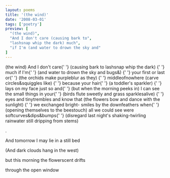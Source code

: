 ```yaml
---
layout: poems
title: '(the wind)'
date: '2008-03-01'
tags: ['poetry']
preview: [
  "(the wind)",
  "And I don't care (causing bark to",
  "lashsnap whip the dark) much",
  "if I'm (and water to drown the sky and"
]
---
```



<Text>
  <Text display="inline" color="accent">
    (the wind)
  </Text>
</Text>

<Text>
  And I don't care{' '}
  <Text display="inline" color="accent">
    (causing bark to
  </Text>
</Text>

<Text>
  <Text display="inline" color="accent">
    lashsnap whip the dark)
  </Text>{' '}
  much
</Text>

<Text>
  if I'm{' '}
  <Text display="inline" color="accent">
    (and water to drown the sky and
  </Text>
</Text>

<Text>
  <Text display="inline" color="accent">
    bugs&)
  </Text>{' '}
  your first or last or{' '}
  <Text display="inline" color="accent">
    (the orchids
  </Text>
</Text>

<Text>
  <Text display="inline" color="accent">
    make purpleblur as they)
  </Text>{' '}
  middleofnowhere
</Text>

<Text>
  <Text display="inline" color="accent">
    (carve circles&squiggles like)
  </Text>{' '}
  because
</Text>

<Text>
  your hair{' '}
  <Text display="inline" color="accent">
    (a toddler's sparkler)
  </Text>{' '}
  lays on my
</Text>

<Text>
  face just so and{' '}
  <Text display="inline" color="accent">
    (but when the morning peeks in)
  </Text>
</Text>

<Text>
  I can see the small things in your{' '}
  <Text display="inline" color="accent">
    (birds flute sweetly
  </Text>
</Text>

<Text>
  <Text display="inline" color="accent">
    and grass sparklesalive)
  </Text>{' '}
  eyes and tinytrembles and know that
</Text>

<Text>
  <Text display="inline" color="accent">
    (the flowers bow and dance with the sunlight)
  </Text>{' '}
  we exchanged bright-
</Text>

<Text>
  smiles by the downfeathers when{' '}
  <Text display="inline" color="accent">
    (opening themselves to the beestouch)
  </Text>
</Text>

<Text>
  all we could see were softcurves&dips&bumps{' '}
  <Text display="inline" color="accent">
    (disregard last night's
  </Text>
</Text>

<Text>
  <Text display="inline" color="accent">
    shaking-twirling rainwater still dripping from stems)
  </Text>
</Text>

<Text mb={3}>.</Text>

<Text>And tomorrow I may lie in a still bed</Text>

<Text>
  <Text display="inline" color="accent">
    (And dark clouds hang in the west)
  </Text>
</Text>

<Text>but this morning the flowerscent drifts</Text>

<Text>through the open window</Text>
